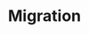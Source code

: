 ---
source-updated-at: 2025-05-16T04:52:11.000Z
translation-updated-at: 2025-06-02T20:05:53.940Z
title: Migration
description: Erfahren Sie, wie Sie von gängigen Frameworks zu Next.js migrieren können
---